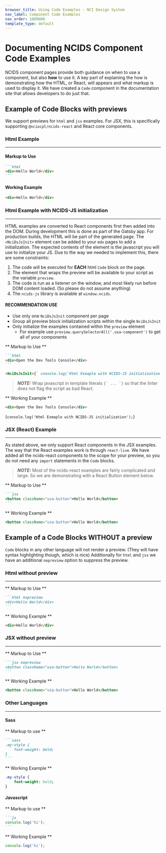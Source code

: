```yaml
---
browser_title: Using Code Examples - NCI Design System
nav_label: Component Code Examples
nav_order: 1000000
template_type: default
---
```


# Documenting NCIDS Component Code Examples

NCIDS component pages provide both guidance on when to use a component, but also **how** to use it. A key part of explaining the how is demonstrating how the HTML, or React, will appears and what markup is used to display it. We have created a `Code` component in the documentation site that allows developers to do just that.

## Example of Code Blocks with previews

We support previews for `html` and `jsx` examples. For JSX, this is specifically supporting `@nciocpl/ncids-react` and React core components.

### Html Example

---

#### Markup to Use

````markdown
```html
<div>Hello World</div>
```
````

#### Working Example

```html
<div>Hello World</div>
```

### Html Example with NCIDS-JS initialization

---

HTML examples are converted to React components first then added into the DOM. During development this is done as part of the Gatsby app. For production builds, the HTML will be part of the generated page. The `<NciDsJsInit>` element can be added to your `mdx` pages to add a initialization. The expected contents of the element is the javascript you will use to initialize your JS. Due to the way we needed to implement this, there are some constraints:

1. The code will be executed for **EACH** html `Code` block on the page.
2. The element that wraps the preview will be available to your script as the variable `preview`.
3. The code is run as a listener on the window, and most likely run before DOM content loaded. (So please do not assume anything)
4. The `ncids-js` library is available at `window.ncids`.

#### RECOMMENDATION USE

- Use only one `NciDsJsInit` component per page
- Group all preview block initialization scripts within the single `NciDsJsInit`
- Only initialize the examples contained within the `preview` element
  - For example use `preview.querySelectorAll('.usa-component')` to get all of your components

** Markup to Use **

````markdown
```html
<div>Open the Dev Tools Console</div>
```

<NciDsJsInit>{` console.log('Html Exmaple with NCIDS-JS initialization');`}</NciDsJsInit>
````

> **_NOTE:_** Wrap javascript in template literals `` {` ... `} `` so that the linter does not flag the script as bad React.

** Working Example **

```html
<div>Open the Dev Tools Console</div>
```

<NciDsJsInit>{`
	console.log('Html Exmaple with NCIDS-JS initialization');
`}</NciDsJsInit>

### JSX (React) Example

---

As stated above, we only support React components in the JSX examples. The way that the React examples work is through `react-live`. We have added all the ncids-react components to the scope for your preview, so you do not need any `import` statements in the `Code` blocks.

> **_NOTE:_** Most of the ncids-react examples are fairly complicated and large. So we are demonstrating with a React Button element below.

** Markup to Use **

````markdown
```jsx
<button className="usa-button">Hello World</button>
```
````

** Working Example **

```jsx
<button className="usa-button">Hello World</button>
```

## Example of a Code Blocks WITHOUT a preview

`Code` blocks in any other language will not render a preview. (They will have syntax highlighting though, which is nice) Additionally for `html` and `jsx` we have an additional `nopreview` option to suppress the preview.

### Html without preview

---

** Markup to Use **

````markdown
```html nopreview
<div>Hello World</div>
```
````

** Working Example **

```html
<div>Hello World</div>
```

### JSX without preview

---

** Markup to Use **

````markdown
```jsx nopreview
<button className="usa-button">Hello World</button>
```
````

** Working Example **

```jsx nopreview
<button className="usa-button">Hello World</button>
```

### Other Languages

---

#### Sass

** Markup to use **

````markdown
```sass
.my-style {
	font-weight: bold;
}
```
````

** Working Example **

```sass
.my-style {
	font-weight: bold;
}
```

#### Javascript

** Markup to use **

````markdown
```js
console.log('hi');
```
````

** Working Example **

```js
console.log('hi');
```

